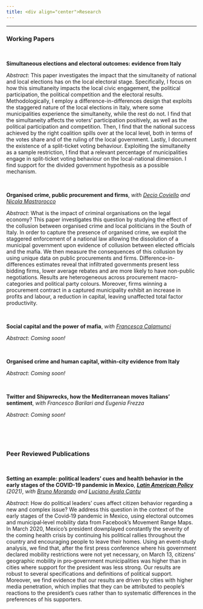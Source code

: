 ```yaml
---
title: <div align="center">Research
---
```



****

<div align="left">

### Working Papers

<br />


**Simultaneous elections and electoral outcomes: evidence from Italy**

*Abstract*: This paper investigates the impact that the simultaneity of national and local elections has on the local electoral stage. Specifically, I focus on how this simultaneity impacts the local civic engagement, the political participation, the political competition and the electoral results. Methodologically, I employ a difference-in-differences design that exploits the staggered nature of the local elections in Italy, where some municipalities experience the simultaneity, while the rest do not. I find that the simultaneity affects the voters' participation positively, as well as the political participation and competition. Then, I find that the national success achieved by the right coalition spills over at the local level, both in terms of the votes share and of the ruling of the local government. Lastly, I document the existence of a split-ticket voting behaviour. Exploiting the simultaneity as a sample restriction, I find that a relevant percentage of municipalities engage in split-ticket voting behaviour on the local-national dimension. I find support for the divided government hypothesis as a possible mechanism.

<br />

**Organised crime, public procurement and firms**, *with* <a href="https://tintin.hec.ca/pages/decio.coviello/home.html" target="_blank">*Decio Coviello*</a> *and* <a href="https://nicolamastrorocco.com/" target="_blank">*Nicola Mastrorocco*</a>

*Abstract*: What is the impact of criminal organisations on the legal economy? This paper investigates this question by studying the effect of the collusion between organised crime and local politicians in the South of Italy. In order to capture the presence of organised crime, we exploit the staggered enforcement of a national law allowing the dissolution of a municipal government upon evidence of  collusion  between  elected  officials and the mafia. We then measure the consequences of this collusion by using unique data on public procurements and firms. Difference-in-differences estimates reveal that infiltrated governments present less bidding firms, lower average rebates and are more likely to have non-public negotiations. Results are heterogeneous across procurement macro-categories and political party colours. Moreover, firms winning a procurement contract in a captured municipality exhibit an increase in profits and labour, a  reduction in capital, leaving unaffected total factor productivity.

<br />


**Social capital and the power of mafia**, *with* <a href="https://sites.google.com/view/francescacalamunci/home?authuser=0" target="_blank">*Francesca Calamunci*</a>

*Abstract*: *Coming soon!*

<br />

**Organised crime and human capital, within-city evidence from Italy** 

*Abstract*: *Coming soon!*

<br />

**Twitter and Shipwrecks, how the Mediterranean moves Italians’ sentiment**, *with Francesco Barilari and Eugenia Frezza* 

*Abstract*: *Coming soon!*

<br />

<br />


### Peer Reviewed Publications

<br />


**Setting an example: political leaders’ cues and health behavior in the early stages of the COVID-19 pandemic in Mexico**, <a href="https://onlinelibrary.wiley.com/doi/10.1111/lamp.12223" target="_blank">*__Latin American Policy__*</a> *(2021)*, *with* <a href="https://sites.google.com/view/brunomorando/home" target="_blank">*Bruno Morando*</a> *and* <a href="https://www.udlap.mx/ofertaacademica/profesores.aspx?cveCarrera=LEC&profesor=0024068&extracto=1" target="_blank">*Luciano Ayala Cantu*</a>




*Abstract*: How do political leaders’ cues affect citizen behavior regarding a new and complex issue? We address this question in the context of the early stages of the Covid‐19 pandemic in Mexico, using electoral outcomes and municipal‐level mobility data from Facebook's Movement Range Maps. In March 2020, Mexico's president downplayed constantly the severity of the coming health crisis by continuing his political rallies throughout the country and encouraging people to leave their homes. Using an event‐study analysis, we find that, after the first press conference where his government declared mobility restrictions were not yet necessary, on March 13, citizens’ geographic mobility in pro‐government municipalities was higher than in cities where support for the president was less strong. Our results are robust to several specifications and definitions of political support. Moreover, we find evidence that our results are driven by cities with higher media penetration, which implies that they can be attributed to people's reactions to the president's cues rather than to systematic differences in the preferences of his supporters.